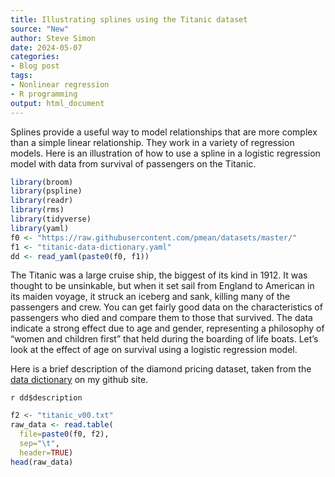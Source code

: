 ```yaml
---
title: Illustrating splines using the Titanic dataset
source: "New"
author: Steve Simon
date: 2024-05-07
categories:
- Blog post
tags:
- Nonlinear regression
- R programming
output: html_document
---
```


Splines provide a useful way to model relationships that are more complex than a simple linear relationship. They work in a variety of regression models. Here is an illustration of how to use a spline in a logistic regression model with data from survival of passengers on the Titanic.

<!---more--->

```r
library(broom)
library(pspline)
library(readr)
library(rms)
library(tidyverse)
library(yaml)
f0 <- "https://raw.githubusercontent.com/pmean/datasets/master/"
f1 <- "titanic-data-dictionary.yaml"
dd <- read_yaml(paste0(f0, f1))
```

The Titanic was a large cruise ship, the biggest of its kind in 1912. It was thought to be unsinkable, but when it set sail from England to American in its maiden voyage, it struck an iceberg and sank, killing many of the passengers and crew. You can get fairly good data on the characteristics of passengers who died and compare them to those that survived. The data indicate a strong effect due to age and gender, representing a philosophy of "women and children first" that held during the boarding of life boats. Let's look at the effect of age on survival using a logistic regression model.

Here is a brief description of the diamond pricing dataset, taken from the [data dictionary][sim3] on my github site.

`r dd$description`

[sim3]: https://raw.githubusercontent.com/pmean/datasets/master/titanic-data-dictionary.yaml

```r
f2 <- "titanic_v00.txt"
raw_data <- read.table(
  file=paste0(f0, f2), 
  sep="\t", 
  header=TRUE)
head(raw_data)
```

